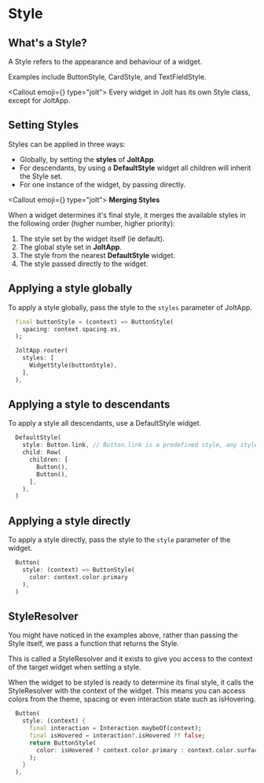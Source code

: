

# Style

## What's a Style?

A Style refers to the appearance and behaviour of a widget.

Examples include ButtonStyle, CardStyle, and TextFieldStyle.

<Callout emoji={<Info weight="duotone" size='28' />} type="jolt">
  Every widget in Jolt has its own Style class, except for JoltApp.
</Callout>

## Setting Styles

Styles can be applied in three ways:
- Globally, by setting the **styles** of **JoltApp**.
- For descendants, by using a **DefaultStyle** widget all children will inherit the Style set.
- For one instance of the widget, by passing directly.


<Callout emoji={<Intersect weight="duotone" size='28' />} type="jolt">
  **Merging Styles**

  When a widget determines it's final style, it merges the available styles in the following order (higher number, higher priority):
  1. The style set by the widget itself (ie default).
  2. The global style set in **JoltApp**.
  3. The style from the nearest **DefaultStyle** widget.
  4. The style passed directly to the widget.
</Callout>

## Applying a style globally

To apply a style globally, pass the style to the `styles` parameter of JoltApp. 

```dart
  final buttonStyle = (context) => ButtonStyle(
    spacing: context.spacing.xs,
  );

  JoltApp.router(
    styles: [
      WidgetStyle(buttonStyle),
    ],
  ),
```

## Applying a style to descendants

To apply a style all descendants, use a DefaultStyle widget.

```dart
  DefaultStyle(
    style: Button.link, // Button.link is a predefined style, any style would do here
    child: Row(
      children: [
        Button(),
        Button(),
      ],
    ),
  )
```

## Applying a style directly

To apply a style directly, pass the style to the `style` parameter of the widget. 

```dart
  Button(
    style: (context) => ButtonStyle(
      color: context.color.primary
    ),
  )
```


## StyleResolver

You might have noticed in the examples above, rather than passing the Style itself, we pass a function that returns the Style.

This is called a StyleResolver and it exists to give you access to the context of the target widget when setting a style.

When the widget to be styled is ready to determine its final style, it calls the StyleResolver with the context of the widget. This means you can access colors from the theme, spacing or even interaction state such as isHovering.

```dart
  Button(
    style: (context) { 
      final interaction = Interaction.maybeOf(context);
      final isHovered = interaction?.isHovered ?? false;
      return ButtonStyle(
        color: isHovered ? context.color.primary : context.color.surface,
      );
    }
  ),
```